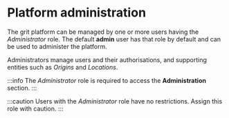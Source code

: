 # Platform administration

The grit platform can be managed by one or more users having the _Administrator_ role. The default **admin** user has that role by default and can be used to administer the platform.

Administrators manage users and their authorisations, and supporting entities such as _Origins_ and _Locations_.

:::info
The _Administrator_ role is required to access the **Administration** section.
:::

:::caution
Users with the _Administrator_ role have no restrictions. Assign this role with caution.
:::


<DocCardList />
